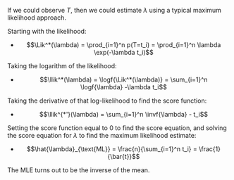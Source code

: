 ::: notes
If we could observe $T$, 
then we could estimate $\lambda$
using a typical maximum likelihood approach.
:::

:::: incremental

::::: notes
Starting with the likelihood:
:::::

* $$\Lik^*(\lambda) = \prod_{i=1}^n p(T=t_i) = \prod_{i=1}^n \lambda \exp(-\lambda t_i)$$

::::: notes
Taking the logarithm of the likelihood:
:::::

* $$\llik^*(\lambda) = \logf{\Lik^*(\lambda)} = \sum_{i=1}^n \logf{\lambda} -\lambda t_i$$

::::: notes
Taking the derivative of that log-likelihood to find the score function:
:::::

* $$\llik^{*'}(\lambda) = \sum_{i=1}^n \invf{\lambda} - t_i$$

::::: notes
Setting the score function equal to 0 to find the score equation, 
and solving the score equation for $\lambda$ 
to find the maximum likelihood estimate:
:::::

* $$\hat{\lambda}_{\text{ML}} = \frac{n}{\sum_{i=1}^n t_i} = \frac{1}{\bar{t}}$$

::::

::: notes
The MLE turns out to be the inverse of the mean.
:::
